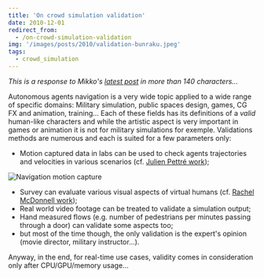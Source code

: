 ```yaml
---
title: 'On crowd simulation validation'
date: 2010-12-01
redirect_from:
  - /on-crowd-simulation-validation
img: '/images/posts/2010/validation-bunraku.jpeg'
tags:
  - crowd_simulation
---
```


_This is a response to Mikko's
[latest post](http://digestingduck.blogspot.com/2010/12/style-vs-technique.html)
in more than 140 characters..._

Autonomous agents navigation is a very wide topic applied to a wide range of
specific domains: Military simulation, public spaces design, games, CG FX and
animation, training... Each of these fields has its definitions of a _valid_
human-like characters and while the artistic aspect is very important in games
or animation it is not for military simulations for exemple. Validations methods
are numerous and each is suited for a few parameters only:

- Motion captured data in labs can be used to check agents trajectories and
  velocities in various scenarios (cf.
  [Julien Pettré work](http://www.irisa.fr/bunraku/GENS/jpettre/));

![Navigation motion capture](/images/posts/2010/validation-bunraku.jpeg)

- Survey can evaluate various visual aspects of virtual humans (cf.
  [Rachel McDonnell work](http://gv2.cs.tcd.ie/mcdonner/));
- Real world video footage can be treated to validate a simulation output;
- Hand measured flows (e.g. number of pedestrians per minutes passing through a
  door) can validate some aspects too;
- but most of the time though, the only validation is the expert's opinion
  (movie director, military instructor...).

Anyway, in the end, for real-time use cases, validity comes in consideration
only after CPU/GPU/memory usage...
